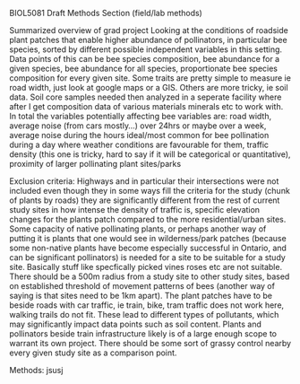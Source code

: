 BIOL5081 Draft Methods Section (field/lab methods)

Summarized overview of grad project
	Looking at the conditions of roadside plant patches that enable higher 
	abundance of pollinators, in particular bee species, sorted by different
	possible independent variables in this setting. Data points of this can be
	bee species composition, bee abundance for a given species, bee abundance
	for all species, proportionate bee species composition for every given site.
		Some traits are pretty simple to measure ie road width, just look at 
		google maps or a GIS.
		Others are more tricky, ie soil data. Soil core samples needed then
		analyzed in a seperate facility where after I get composition data of
		various materials minerals etc to work with.
		In total the variables potentially affecting bee variables are: road
		width, average noise (from cars mostly...) over 24hrs or maybe over a
		week, average noise during the hours ideal/most common for bee
		pollination during a day where weather conditions are favourable for
		them, traffic density (this one is tricky, hard to say if it will be
		categorical or quantitative), proximity of larger pollinating plant
		sites/parks

Exclusion criteria:
	Highways and in particular their intersections were not included even though
	they in some ways fill the criteria for the study (chunk of plants by roads)
	they are significantly different from the rest of current study sites in how
	intense the density of traffic is, specific elevation changes for the plants
	patch compared to the more residential/urban sites.
	Some capacity of native pollinating plants, or perhaps another way of
	putting it is plants that one would see in wilderness/park patches (because
	some non-native plants have become especially successful in Ontario, and can
	be significant pollinators) is needed for a site to be suitable for a study
	site. Basically stuff like specfically picked vines roses etc are not 
	suitable.
	There should be a 500m radius from a study site to other study sites, based
	on established threshold of movement patterns of bees (another way of
	saying is that sites need to be 1km apart).
	The plant patches have to be beside roads with car traffic, ie train, bike,
	tram traffic does not work here, walking trails do not fit. These lead to
	different types of pollutants, which may significantly impact data points
	such as soil content. Plants and pollinators beside train infrastructure
	likely is of a large enough scope to warrant its own project.
	There should be some sort of grassy control nearby every given study site as
	a comparison point.
	

Methods:
	jsusj

